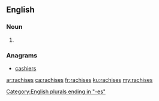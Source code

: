 ==English==

===Noun===
{{head|en|noun plural form}}

# {{plural of|rachis|lang=en}}

===Anagrams===
* [[cashiers#English|cashiers]]

[[Category:English plurals ending in "-es"]]

[[ar:rachises]]
[[ca:rachises]]
[[fr:rachises]]
[[ku:rachises]]
[[my:rachises]]
